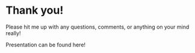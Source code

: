 
# Thank you!

Please hit me up with any questions, comments, or anything on your mind really!

<Row>
  <Column>
    Presentation can be found here!
    <QRCode url="https://github.com/azybler/my-datepicker-journey" />
  </Column>
</Row>
